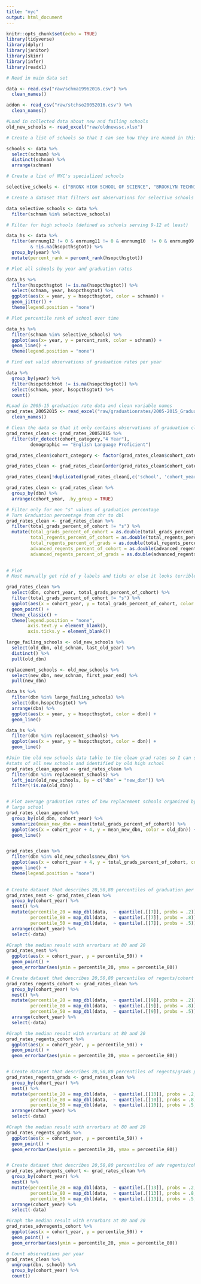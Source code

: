 ```yaml
---
title: "nyc"
output: html_document
---
```


```r
knitr::opts_chunk$set(echo = TRUE)
library(tidyverse)
library(dplyr)
library(janitor)
library(skimr)
library(infer)
library(readxl)
```

```r
# Read in main data set

data <- read.csv("raw/schma19962016.csv") %>% 
  clean_names()

addon <- read_csv("raw/stchso20052016.csv") %>% 
  clean_names()

#Load in collected data about new and failing schools
old_new_schools <- read_excel("raw/oldnewssc.xlsx")

# Create a list of schools so that I can see how they are named in this data

schools <- data %>% 
  select(schnam) %>% 
  distinct(schnam) %>% 
  arrange(schnam)

# Create a list of NYC's specialized schools

selective_schools <- c("BRONX HIGH SCHOOL OF SCIENCE", "BROOKLYN TECHNICAL HIGH SCHOOL", "STATEN ISLAND TECHNICAL HS", "STUYVESANT HIGH SCHOOL", "BROOKLYN LATIN, THE", "QUEENS HIGH SCHOOL FOR THE SCIENCES AT YORK COLLEG", "HIGH SCHOOL FOR MATHEMATICS, SCIENCE AND ENGINEERI", "HIGH SCHOOL OF AMERICAN STUDIES AT LEHMAN COLLEGE")

# Create a dataset that filters out observations for selective schools

data_selective_schools <- data %>% 
  filter(schnam %in% selective_schools)

```

```r

# Filter for high schools (defined as schools serving 9-12 at least)  

data_hs <- data %>% 
  filter(enrnumg12 != 0 & enrnumg11 != 0 & enrnumg10  != 0 & enrnumg09 != 0 
         & !is.na(hsopcthsgtot)) %>% 
  group_by(year) %>% 
  mutate(percent_rank = percent_rank(hsopcthsgtot))

# Plot all schools by year and graduation rates

data_hs %>% 
  filter(hsopcthsgtot != is.na(hsopcthsgtot)) %>% 
  select(schnam, year, hsopcthsgtot) %>% 
  ggplot(aes(x = year, y = hsopcthsgtot, color = schnam)) + 
  geom_jitter() +
  theme(legend.position = "none")

# Plot percentile rank of school over time

data_hs %>% 
  filter(schnam %in% selective_schools) %>% 
  ggplot(aes(x= year, y = percent_rank, color = schnam)) +
  geom_line() +
  theme(legend.position = "none")

# Find out valid observations of graduation rates per year

data %>% 
  group_by(year) %>% 
  filter(hsopctdchtot != is.na(hsopcthsgtot)) %>% 
  select(schnam, year, hsopcthsgtot) %>% 
  count()

```


```r
#Load in 2005-15 graduation rate data and clean variable names
grad_rates_20052015 <- read_excel("raw/graduationrates/2005-2015_Graduation_Rates_Public_School.xlsx") %>% 
  clean_names() 

# Clean the data so that it only contains observations of graduation classes for 4 Year August (or 4 Year June if August is not available)
grad_rates_clean <- grad_rates_20052015 %>% 
  filter(str_detect(cohort_category,"4 Year"), 
         demographic == "English Language Proficient")

grad_rates_clean$cohort_category <- factor(grad_rates_clean$cohort_category, levels = c("4 Year August", "4 Year  June"))

grad_rates_clean <- grad_rates_clean[order(grad_rates_clean$cohort_category),]

grad_rates_clean[!duplicated(grad_rates_clean[,c('school', 'cohort_year')]),]

grad_rates_clean <- grad_rates_clean %>% 
  group_by(dbn) %>% 
  arrange(cohort_year, .by_group = TRUE)

# Filter only for non "s" values of graduation percentage
# Turn Graduation percentage from chr to dbl
grad_rates_clean <- grad_rates_clean %>% 
  filter(total_grads_percent_of_cohort != "s") %>% 
  mutate(total_grads_percent_of_cohort = as.double(total_grads_percent_of_cohort),
         total_regents_percent_of_cohort = as.double(total_regents_percent_of_cohort),
         total_regents_percent_of_grads = as.double(total_regents_percent_of_grads),
         advanced_regents_percent_of_cohort = as.double(advanced_regents_percent_of_cohort),
         advanced_regents_percent_of_grads = as.double(advanced_regents_percent_of_grads))
  

# Plot 
# Must manually get rid of y labels and ticks or else it looks terrible

grad_rates_clean %>% 
  select(dbn, cohort_year, total_grads_percent_of_cohort) %>% 
  filter(total_grads_percent_of_cohort != "s") %>% 
  ggplot(aes(x = cohort_year, y = total_grads_percent_of_cohort, color = dbn)) +
  geom_point() +
  theme_classic() + 
  theme(legend.position = "none",
        axis.text.y = element_blank(),
        axis.ticks.y = element_blank())
```


```r

large_failing_schools <- old_new_schools %>% 
  select(old_dbn, old_schnam, last_old_year) %>% 
  distinct() %>% 
  pull(old_dbn)

replacement_schools <- old_new_schools %>% 
  select(new_dbn, new_schnam, first_year_end) %>% 
  pull(new_dbn)

data_hs %>% 
  filter(dbn %in% large_failing_schools) %>% 
  select(dbn,hsopcthsgtot) %>% 
  arrange(dbn) %>% 
  ggplot(aes(x = year, y = hsopcthsgtot, color = dbn)) +
  geom_line()

data_hs %>% 
  filter(dbn %in% replacement_schools) %>% 
  ggplot(aes(x = year, y = hsopcthsgtot, color = dbn)) +
  geom_line()

#Join the old new schools data table to the clean grad rates so I can see the
#stats of all new schools and identified by old high school
grad_rates_clean_append <- grad_rates_clean %>% 
  filter(dbn %in% replacement_schools) %>% 
  left_join(old_new_schools, by = c("dbn" = "new_dbn")) %>% 
  filter(!is.na(old_dbn))


# Plot average graduation rates of bew replacement schools organized by their former
# large school
grad_rates_clean_append %>% 
  group_by(old_dbn, cohort_year) %>% 
  summarize(mean_new_dbn = mean(total_grads_percent_of_cohort)) %>% 
  ggplot(aes(x = cohort_year + 4, y = mean_new_dbn, color = old_dbn)) +
  geom_line()


grad_rates_clean %>% 
  filter(dbn %in% old_new_schools$new_dbn) %>% 
  ggplot(aes(x = cohort_year + 4, y = total_grads_percent_of_cohort, color = dbn)) + 
  geom_line() +
  theme(legend.position = "none")
  

```

```r

# Create dataset that describes 20,50,80 percentiles of graduation per year
grad_rates_nest <- grad_rates_clean %>% 
  group_by(cohort_year) %>% 
  nest() %>% 
  mutate(percentile_20 = map_dbl(data,  ~ quantile(.[[7]], probs = .2)),
         percentile_80 = map_dbl(data,  ~ quantile(.[[7]], probs = .8)),
         percentile_50 = map_dbl(data,  ~ quantile(.[[7]], probs = .5))) %>% 
  arrange(cohort_year) %>% 
  select(-data)

#Graph the median result with errorbars at 80 and 20
grad_rates_nest %>% 
  ggplot(aes(x = cohort_year, y = percentile_50)) +
  geom_point() +
  geom_errorbar(aes(ymin = percentile_20, ymax = percentile_80))

```

```r
# Create dataset that describes 20,50,80 percentiles of regents/cohort per year
grad_rates_regents_cohort <- grad_rates_clean %>% 
  group_by(cohort_year) %>% 
  nest() %>% 
  mutate(percentile_20 = map_dbl(data,  ~ quantile(.[[9]], probs = .2)),
         percentile_80 = map_dbl(data,  ~ quantile(.[[9]], probs = .8)),
         percentile_50 = map_dbl(data,  ~ quantile(.[[9]], probs = .5))) %>% 
  arrange(cohort_year) %>% 
  select(-data)

#Graph the median result with errorbars at 80 and 20
grad_rates_regents_cohort %>% 
  ggplot(aes(x = cohort_year, y = percentile_50)) +
  geom_point() +
  geom_errorbar(aes(ymin = percentile_20, ymax = percentile_80))


# Create dataset that describes 20,50,80 percentiles of regents/grads per year
grad_rates_regents_grads <- grad_rates_clean %>% 
  group_by(cohort_year) %>% 
  nest() %>% 
  mutate(percentile_20 = map_dbl(data,  ~ quantile(.[[10]], probs = .2, na.rm = TRUE)),
         percentile_80 = map_dbl(data,  ~ quantile(.[[10]], probs = .8, na.rm = TRUE)),
         percentile_50 = map_dbl(data,  ~ quantile(.[[10]], probs = .5, na.rm = TRUE))) %>% 
  arrange(cohort_year) %>% 
  select(-data)

#Graph the median result with errorbars at 80 and 20
grad_rates_regents_grads %>% 
  ggplot(aes(x = cohort_year, y = percentile_50)) +
  geom_point() +
  geom_errorbar(aes(ymin = percentile_20, ymax = percentile_80))


# Create dataset that describes 20,50,80 percentiles of adv regents/cohort
grad_rates_advregents_cohort <- grad_rates_clean %>% 
  group_by(cohort_year) %>% 
  nest() %>% 
  mutate(percentile_20 = map_dbl(data,  ~ quantile(.[[13]], probs = .2, na.rm = TRUE)),
         percentile_80 = map_dbl(data,  ~ quantile(.[[13]], probs = .8, na.rm = TRUE)),
         percentile_50 = map_dbl(data,  ~ quantile(.[[13]], probs = .5, na.rm = TRUE))) %>% 
  arrange(cohort_year) %>% 
  select(-data)

#Graph the median result with errorbars at 80 and 20
grad_rates_advregents_cohort %>% 
  ggplot(aes(x = cohort_year, y = percentile_50)) +
  geom_point() +
  geom_errorbar(aes(ymin = percentile_20, ymax = percentile_80))
```


```r
# Count observations per year
grad_rates_clean %>% 
  ungroup(dbn, school) %>% 
  group_by(cohort_year) %>% 
  count()


```







